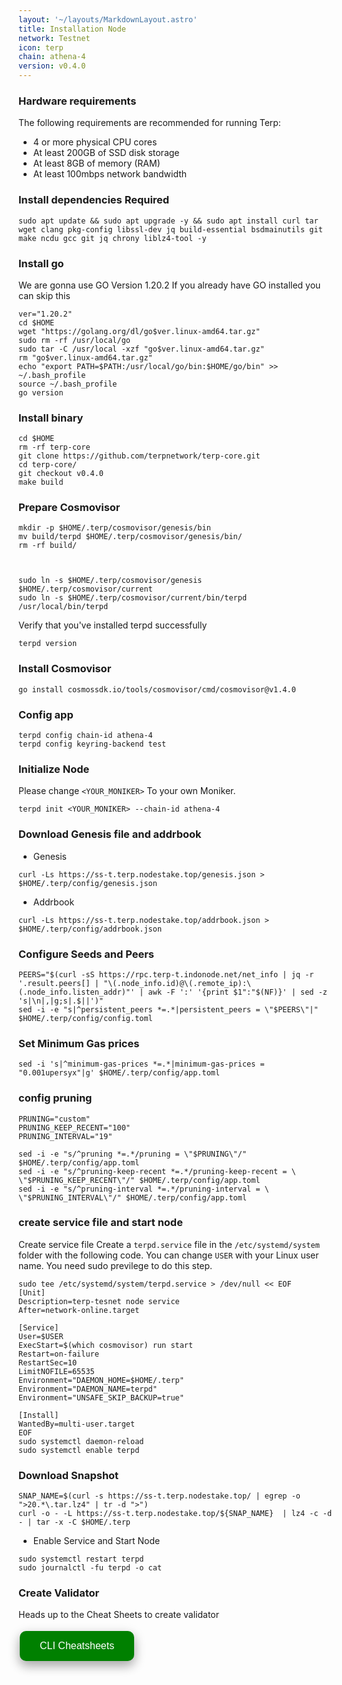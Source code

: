 ```yaml
---
layout: '~/layouts/MarkdownLayout.astro'
title: Installation Node
network: Testnet
icon: terp
chain: athena-4
version: v0.4.0
---
```


### Hardware requirements

The following requirements are recommended for running Terp:

- 4 or more physical CPU cores
- At least 200GB of SSD disk storage
- At least 8GB of memory (RAM)
- At least 100mbps network bandwidth


### Install dependencies Required

```
sudo apt update && sudo apt upgrade -y && sudo apt install curl tar wget clang pkg-config libssl-dev jq build-essential bsdmainutils git make ncdu gcc git jq chrony liblz4-tool -y
```

### Install go

We are gonna use GO Version 1.20.2
If you already have GO installed you can skip this 

```
ver="1.20.2"
cd $HOME
wget "https://golang.org/dl/go$ver.linux-amd64.tar.gz"
sudo rm -rf /usr/local/go
sudo tar -C /usr/local -xzf "go$ver.linux-amd64.tar.gz"
rm "go$ver.linux-amd64.tar.gz"
echo "export PATH=$PATH:/usr/local/go/bin:$HOME/go/bin" >> ~/.bash_profile
source ~/.bash_profile
go version
```

### Install binary

```
cd $HOME
rm -rf terp-core
git clone https://github.com/terpnetwork/terp-core.git
cd terp-core/
git checkout v0.4.0
make build
```

### Prepare Cosmovisor
```
mkdir -p $HOME/.terp/cosmovisor/genesis/bin
mv build/terpd $HOME/.terp/cosmovisor/genesis/bin/
rm -rf build/



sudo ln -s $HOME/.terp/cosmovisor/genesis $HOME/.terp/cosmovisor/current
sudo ln -s $HOME/.terp/cosmovisor/current/bin/terpd /usr/local/bin/terpd
```

Verify that you've installed terpd successfully

```
terpd version
```

### Install Cosmovisor
```
go install cosmossdk.io/tools/cosmovisor/cmd/cosmovisor@v1.4.0
```

### Config app

```
terpd config chain-id athena-4
terpd config keyring-backend test
```

### Initialize Node

Please change `<YOUR_MONIKER>` To your own Moniker.

```
terpd init <YOUR_MONIKER> --chain-id athena-4
```

### Download Genesis file and addrbook

- Genesis

```
curl -Ls https://ss-t.terp.nodestake.top/genesis.json > $HOME/.terp/config/genesis.json 
```

- Addrbook

```
curl -Ls https://ss-t.terp.nodestake.top/addrbook.json > $HOME/.terp/config/addrbook.json 
```

### Configure Seeds and Peers

```
PEERS="$(curl -sS https://rpc.terp-t.indonode.net/net_info | jq -r '.result.peers[] | "\(.node_info.id)@\(.remote_ip):\(.node_info.listen_addr)"' | awk -F ':' '{print $1":"$(NF)}' | sed -z 's|\n|,|g;s|.$||')"
sed -i -e "s|^persistent_peers *=.*|persistent_peers = \"$PEERS\"|" $HOME/.terp/config/config.toml
```

### Set Minimum Gas prices
```
sed -i 's|^minimum-gas-prices *=.*|minimum-gas-prices = "0.001upersyx"|g' $HOME/.terp/config/app.toml
```

### config pruning

```
PRUNING="custom"
PRUNING_KEEP_RECENT="100"
PRUNING_INTERVAL="19"

sed -i -e "s/^pruning *=.*/pruning = \"$PRUNING\"/" $HOME/.terp/config/app.toml
sed -i -e "s/^pruning-keep-recent *=.*/pruning-keep-recent = \
\"$PRUNING_KEEP_RECENT\"/" $HOME/.terp/config/app.toml
sed -i -e "s/^pruning-interval *=.*/pruning-interval = \
\"$PRUNING_INTERVAL\"/" $HOME/.terp/config/app.toml
```


### create service file and start node

Create service file
Create a `terpd.service` file in the `/etc/systemd/system` folder with the following code. 
You can change `USER` with your Linux user name. You need sudo previlege to do this step.

```
sudo tee /etc/systemd/system/terpd.service > /dev/null << EOF
[Unit]
Description=terp-tesnet node service
After=network-online.target

[Service]
User=$USER
ExecStart=$(which cosmovisor) run start
Restart=on-failure
RestartSec=10
LimitNOFILE=65535
Environment="DAEMON_HOME=$HOME/.terp"
Environment="DAEMON_NAME=terpd"
Environment="UNSAFE_SKIP_BACKUP=true"

[Install]
WantedBy=multi-user.target
EOF
sudo systemctl daemon-reload
sudo systemctl enable terpd
```

### Download Snapshot
```
SNAP_NAME=$(curl -s https://ss-t.terp.nodestake.top/ | egrep -o ">20.*\.tar.lz4" | tr -d ">")
curl -o - -L https://ss-t.terp.nodestake.top/${SNAP_NAME}  | lz4 -c -d - | tar -x -C $HOME/.terp
```

- Enable Service and Start Node

```
sudo systemctl restart terpd
sudo journalctl -fu terpd -o cat
```
### Create Validator

Heads up to the Cheat Sheets to create validator

<a href="https://www.indonode.net/testnet/terp/cheat" target="_blank">
  <button style="background-color: green; border: none; color: white; padding: 15px 32px; text-align: center; text-decoration: none; display: inline-block; font-size: 16px; margin: 4px 2px; cursor: pointer; border-radius: 10px; box-shadow: 0 8px 16px 0 rgba(0,0,0,0.2), 0 6px 20px 0 rgba(0,0,0,0.19);" onmouseover="this.style.boxShadow='0 0 0 4px rgba(0,255,0,0.5)'" onmouseout="this.style.boxShadow='0 8px 16px 0 rgba(0,0,0,0.2), 0 6px 20px 0 rgba(0,0,0,0.19)'">CLI Cheatsheets</button>
</a>